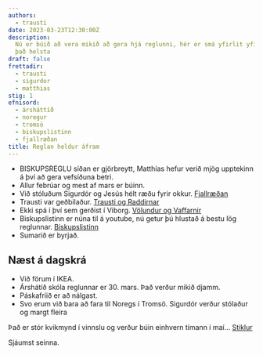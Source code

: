 ```yaml
---
authors:
  - trausti
date: 2023-03-23T12:30:00Z
description:
  Nú er búið að vera mikið að gera hjá reglunni, hér er smá yfirlit yfir
  það helsta
draft: false
frettadir:
  - trausti
  - sigurdor
  - matthias
stig: 1
efnisord:
  - ársháttíð
  - noregur
  - tromsö
  - biskupslistinn
  - fjallræðan
title: Reglan heldur áfram
---
```


- BISKUPSREGLU síðan er gjörbreytt, Matthías hefur verið mjög upptekinn á því að gera vefsíðuna betri.
- Allur febrúar og mest af mars er búinn.
- Við stóluðum Sigurdór og Jesús hélt ræðu fyrir okkur. [Fjallræðan](/verkefni/Fjallraedan)
- Trausti var geðbilaður. [Trausti og Raddirnar](/verkefni/Raddir)
- Ekki spá í því sem gerðist í Viborg. [Völundur og Vaffarnir](/verkefni/Vaffarnir)
- Biskupslistinn er núna til á youtube, nú getur þú hlustað á bestu lög reglunnar. [Biskupslistinn](https://youtube.com/playlist?list=PLHMUy4YKtyMn6lGdkpF1OkiA9Cn_quEjt)
- Sumarið er byrjað.

## Næst á dagskrá

- Við förum í IKEA.
- Árshátíð skóla reglunnar er 30. mars. Það verður mikið djamm.
- Páskafríið er að nálgast.
- Svo erum við bara að fara til Noregs í Tromsö. Sigurdór verður stólaður og margt fleira

Það er stór kvikmynd í vinnslu og verður búin einhvern tímann í maí... [Stiklur](/verkefni/islendingasogur/Gunnlaugs-stikla)

Sjáumst seinna.
